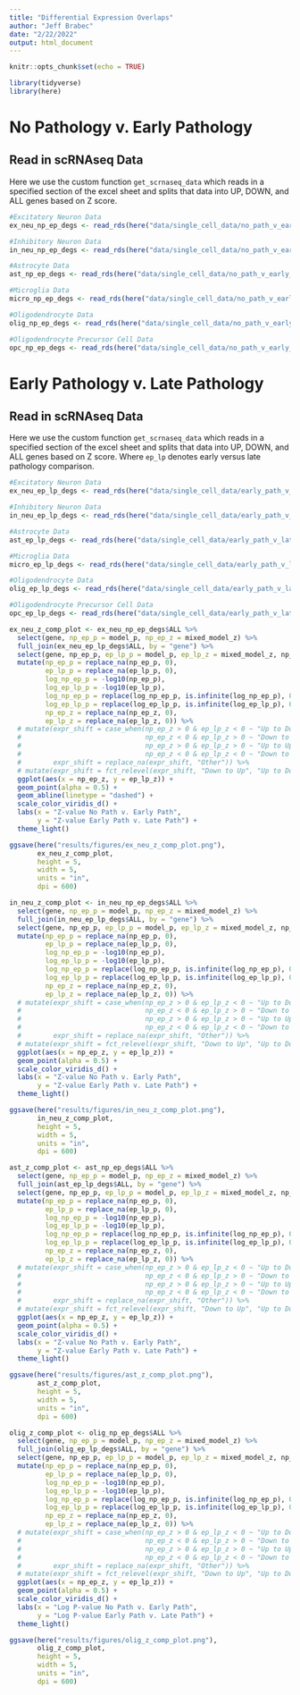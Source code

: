 ```yaml
---
title: "Differential Expression Overlaps"
author: "Jeff Brabec"
date: "2/22/2022"
output: html_document
---
```


```r
knitr::opts_chunk$set(echo = TRUE)

library(tidyverse)
library(here)
```


# No Pathology v. Early Pathology

## Read in scRNAseq Data
Here we use the custom function `get_scrnaseq_data` which reads in a specified section of the excel sheet and splits that data into UP, DOWN, and ALL genes based on Z score. 
```r
#Excitatory Neuron Data
ex_neu_np_ep_degs <- read_rds(here("data/single_cell_data/no_path_v_early_path/ex_neu_np_ep_degs.rds")) %>% map(., mutate, model_p = mixed_model_p)

#Inhibitory Neuron Data
in_neu_np_ep_degs <- read_rds(here("data/single_cell_data/no_path_v_early_path/in_neu_np_ep_degs.rds")) %>% map(., mutate, model_p = mixed_model_p)

#Astrocyte Data
ast_np_ep_degs <- read_rds(here("data/single_cell_data/no_path_v_early_path/ast_np_ep_degs.rds")) %>% map(., mutate, model_p = mixed_model_p)

#Microglia Data
micro_np_ep_degs <- read_rds(here("data/single_cell_data/no_path_v_early_path/micro_np_ep_degs.rds")) %>% map(., mutate, model_p = mixed_model_p)

#Oligodendrocyte Data
olig_np_ep_degs <- read_rds(here("data/single_cell_data/no_path_v_early_path/olig_np_ep_degs.rds")) %>% map(., mutate, model_p = mixed_model_p)

#Oligodendrocyte Precursor Cell Data
opc_np_ep_degs <- read_rds(here("data/single_cell_data/no_path_v_early_path/opc_np_ep_degs.rds")) %>% map(., mutate, model_p = mixed_model_p)
```

# Early Pathology v. Late Pathology

## Read in scRNAseq Data
Here we use the custom function `get_scrnaseq_data` which reads in a specified section of the excel sheet and splits that data into UP, DOWN, and ALL genes based on Z score. Where `ep_lp` denotes early versus late pathology comparison.
```r
#Excitatory Neuron Data
ex_neu_ep_lp_degs <- read_rds(here("data/single_cell_data/early_path_v_late_path/ex_neu_ep_lp_degs.rds")) %>% map(., mutate, model_p = mixed_model_p)

#Inhibitory Neuron Data
in_neu_ep_lp_degs <- read_rds(here("data/single_cell_data/early_path_v_late_path/in_neu_ep_lp_degs.rds")) %>% map(., mutate, model_p = mixed_model_p)

#Astrocyte Data
ast_ep_lp_degs <- read_rds(here("data/single_cell_data/early_path_v_late_path/ast_ep_lp_degs.rds")) %>% map(., mutate, model_p = mixed_model_p)

#Microglia Data
micro_ep_lp_degs <- read_rds(here("data/single_cell_data/early_path_v_late_path/micro_ep_lp_degs.rds")) %>% map(., mutate, model_p = mixed_model_p)

#Oligodendrocyte Data
olig_ep_lp_degs <- read_rds(here("data/single_cell_data/early_path_v_late_path/olig_ep_lp_degs.rds")) %>% map(., mutate, model_p = mixed_model_p)

#Oligodendrocyte Precursor Cell Data
opc_ep_lp_degs <- read_rds(here("data/single_cell_data/early_path_v_late_path/opc_ep_lp_degs.rds")) %>% map(., mutate, model_p = mixed_model_p)
```

```r
ex_neu_z_comp_plot <- ex_neu_np_ep_degs$ALL %>%
  select(gene, np_ep_p = model_p, np_ep_z = mixed_model_z) %>% 
  full_join(ex_neu_ep_lp_degs$ALL, by = "gene") %>% 
  select(gene, np_ep_p, ep_lp_p = model_p, ep_lp_z = mixed_model_z, np_ep_z) %>% 
  mutate(np_ep_p = replace_na(np_ep_p, 0),
         ep_lp_p = replace_na(ep_lp_p, 0),
         log_np_ep_p = -log10(np_ep_p),
         log_ep_lp_p = -log10(ep_lp_p),
         log_np_ep_p = replace(log_np_ep_p, is.infinite(log_np_ep_p), 0),
         log_ep_lp_p = replace(log_ep_lp_p, is.infinite(log_ep_lp_p), 0),
         np_ep_z = replace_na(np_ep_z, 0),
         ep_lp_z = replace_na(ep_lp_z, 0)) %>% 
  # mutate(expr_shift = case_when(np_ep_z > 0 & ep_lp_z < 0 ~ "Up to Down",
  #                               np_ep_z < 0 & ep_lp_z > 0 ~ "Down to Up",
  #                               np_ep_z > 0 & ep_lp_z > 0 ~ "Up to Up",
  #                               np_ep_z < 0 & ep_lp_z < 0 ~ "Down to Down"),
  #        expr_shift = replace_na(expr_shift, "Other")) %>% 
  # mutate(expr_shift = fct_relevel(expr_shift, "Down to Up", "Up to Down", "Other")) %>% 
  ggplot(aes(x = np_ep_z, y = ep_lp_z)) +
  geom_point(alpha = 0.5) +
  geom_abline(linetype = "dashed") +
  scale_color_viridis_d() +
  labs(x = "Z-value No Path v. Early Path",
       y = "Z-value Early Path v. Late Path") +
  theme_light()

ggsave(here("results/figures/ex_neu_z_comp_plot.png"),
       ex_neu_z_comp_plot,
       height = 5,
       width = 5,
       units = "in",
       dpi = 600)
```

```r
in_neu_z_comp_plot <- in_neu_np_ep_degs$ALL %>%
  select(gene, np_ep_p = model_p, np_ep_z = mixed_model_z) %>% 
  full_join(in_neu_ep_lp_degs$ALL, by = "gene") %>% 
  select(gene, np_ep_p, ep_lp_p = model_p, ep_lp_z = mixed_model_z, np_ep_z) %>% 
  mutate(np_ep_p = replace_na(np_ep_p, 0),
         ep_lp_p = replace_na(ep_lp_p, 0),
         log_np_ep_p = -log10(np_ep_p),
         log_ep_lp_p = -log10(ep_lp_p),
         log_np_ep_p = replace(log_np_ep_p, is.infinite(log_np_ep_p), 0),
         log_ep_lp_p = replace(log_ep_lp_p, is.infinite(log_ep_lp_p), 0),
         np_ep_z = replace_na(np_ep_z, 0),
         ep_lp_z = replace_na(ep_lp_z, 0)) %>% 
  # mutate(expr_shift = case_when(np_ep_z > 0 & ep_lp_z < 0 ~ "Up to Down",
  #                               np_ep_z < 0 & ep_lp_z > 0 ~ "Down to Up",
  #                               np_ep_z > 0 & ep_lp_z > 0 ~ "Up to Up",
  #                               np_ep_z < 0 & ep_lp_z < 0 ~ "Down to Down"),
  #        expr_shift = replace_na(expr_shift, "Other")) %>% 
  # mutate(expr_shift = fct_relevel(expr_shift, "Down to Up", "Up to Down", "Other")) %>% 
  ggplot(aes(x = np_ep_z, y = ep_lp_z)) +
  geom_point(alpha = 0.5) +
  scale_color_viridis_d() +
  labs(x = "Z-value No Path v. Early Path",
       y = "Z-value Early Path v. Late Path") +
  theme_light()

ggsave(here("results/figures/in_neu_z_comp_plot.png"),
       in_neu_z_comp_plot,
       height = 5,
       width = 5,
       units = "in",
       dpi = 600)
```

```r
ast_z_comp_plot <- ast_np_ep_degs$ALL %>%
  select(gene, np_ep_p = model_p, np_ep_z = mixed_model_z) %>% 
  full_join(ast_ep_lp_degs$ALL, by = "gene") %>% 
  select(gene, np_ep_p, ep_lp_p = model_p, ep_lp_z = mixed_model_z, np_ep_z) %>% 
  mutate(np_ep_p = replace_na(np_ep_p, 0),
         ep_lp_p = replace_na(ep_lp_p, 0),
         log_np_ep_p = -log10(np_ep_p),
         log_ep_lp_p = -log10(ep_lp_p),
         log_np_ep_p = replace(log_np_ep_p, is.infinite(log_np_ep_p), 0),
         log_ep_lp_p = replace(log_ep_lp_p, is.infinite(log_ep_lp_p), 0),
         np_ep_z = replace_na(np_ep_z, 0),
         ep_lp_z = replace_na(ep_lp_z, 0)) %>% 
  # mutate(expr_shift = case_when(np_ep_z > 0 & ep_lp_z < 0 ~ "Up to Down",
  #                               np_ep_z < 0 & ep_lp_z > 0 ~ "Down to Up",
  #                               np_ep_z > 0 & ep_lp_z > 0 ~ "Up to Up",
  #                               np_ep_z < 0 & ep_lp_z < 0 ~ "Down to Down"),
  #        expr_shift = replace_na(expr_shift, "Other")) %>% 
  # mutate(expr_shift = fct_relevel(expr_shift, "Down to Up", "Up to Down", "Other")) %>% 
  ggplot(aes(x = np_ep_z, y = ep_lp_z)) +
  geom_point(alpha = 0.5) +
  scale_color_viridis_d() +
  labs(x = "Z-value No Path v. Early Path",
       y = "Z-value Early Path v. Late Path") +
  theme_light()

ggsave(here("results/figures/ast_z_comp_plot.png"),
       ast_z_comp_plot,
       height = 5,
       width = 5,
       units = "in",
       dpi = 600)
```

```r
olig_z_comp_plot <- olig_np_ep_degs$ALL %>%
  select(gene, np_ep_p = model_p, np_ep_z = mixed_model_z) %>% 
  full_join(olig_ep_lp_degs$ALL, by = "gene") %>% 
  select(gene, np_ep_p, ep_lp_p = model_p, ep_lp_z = mixed_model_z, np_ep_z) %>% 
  mutate(np_ep_p = replace_na(np_ep_p, 0),
         ep_lp_p = replace_na(ep_lp_p, 0),
         log_np_ep_p = -log10(np_ep_p),
         log_ep_lp_p = -log10(ep_lp_p),
         log_np_ep_p = replace(log_np_ep_p, is.infinite(log_np_ep_p), 0),
         log_ep_lp_p = replace(log_ep_lp_p, is.infinite(log_ep_lp_p), 0),
         np_ep_z = replace_na(np_ep_z, 0),
         ep_lp_z = replace_na(ep_lp_z, 0)) %>% 
  # mutate(expr_shift = case_when(np_ep_z > 0 & ep_lp_z < 0 ~ "Up to Down",
  #                               np_ep_z < 0 & ep_lp_z > 0 ~ "Down to Up",
  #                               np_ep_z > 0 & ep_lp_z > 0 ~ "Up to Up",
  #                               np_ep_z < 0 & ep_lp_z < 0 ~ "Down to Down"),
  #        expr_shift = replace_na(expr_shift, "Other")) %>% 
  # mutate(expr_shift = fct_relevel(expr_shift, "Down to Up", "Up to Down", "Up to Up", "Other")) %>% 
  ggplot(aes(x = np_ep_z, y = ep_lp_z)) +
  geom_point(alpha = 0.5) +
  scale_color_viridis_d() +
  labs(x = "Log P-value No Path v. Early Path",
       y = "Log P-value Early Path v. Late Path") +
  theme_light()

ggsave(here("results/figures/olig_z_comp_plot.png"),
       olig_z_comp_plot,
       height = 5,
       width = 5,
       units = "in",
       dpi = 600)

```

